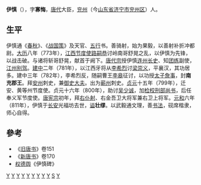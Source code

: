 '''伊慎'''（{{bd|751年||811年||catIdx=H}}），字'''寡悔'''，[[唐代|唐代]]大臣，[[兖州|兖州]]（今[[山东省|山东省]][[济宁市|济宁市]][[兖州区|兖州区]]）人。
==生平==       
伊慎通《[[春秋|春秋]]》、《[[战国策|战国策]]》及天官、[[五行|五行]]书。善骑射，始为果毅，以善射补折冲都尉。[[大历|大历]]八年（773年），[[江西节度使|江西节度使]][[路嗣恭|路嗣恭]]讨岭南哥舒晃之乱，以伊慎为先锋，以战击破。与诸将斩哥舒晃，献首于阙下。[[唐代宗|唐代宗]]授伊慎[[连州|连州]][[长史|长史]]、知[[团练|团练]]副使，[[江州|江州]][[别驾|别驾]]。[[建中|建中]]二年（781年），以江西牙将从[[李希烈|李希烈]]讨[[梁崇义|梁崇义]]，平襄汉，其功居多。建中三年（782年），李希烈反，随嗣曹王[[李皋|李皋]]征讨，以功授[[太子詹事|太子詹事]]，封'''南充郡王'''。拜[[安州|安州]]刺史，兼[[御史大夫|御史大夫]]。出为[[蕲州|蕲州]]刺史。[[貞元_(唐朝)|贞元]]十五年（799年），迁安、黄等州节度使。贞元十六年（800年），助讨[[吴少诚|吴少诚]]，加[[检校|检校]][[刑部尚书|刑部尚书]]，后任奉义军节度使。[[唐宪宗|唐宪宗]]初年，拜[[右仆射|右仆射]]、右金吾卫大将军兼右卫上将军。[[元和_(唐朝)|元和]]六年（811年），伊慎于[[长安|长安]]光福坊去世，[[谥|谥]]'''壮缪'''。以武毅通文理，善[[书法|书法]]，砚席楷隶，师心自得。
{{start box}}
{{s-before|[[姚南仲|姚南仲]]}}
{{s-title|[[唐朝|唐朝]][[尚书右仆射|尚书右仆射]]|（非宰相）<br>805年—807年}}
{{s-after|[[裴均|裴均]]}}
{{end box}}
==參考==
* 《[[旧唐书|旧唐书]]》卷151
* 《[[新唐书|新唐书]]》卷170
* [[权德舆|权德舆]]《伊慎碑》
[[Category:唐朝尚书右仆射|Y]]
[[Category:唐朝太子詹事|Y]]
[[Category:唐朝异姓郡王|Y]]
[[Category:唐朝安州刺史|Y]]
[[Category:唐朝御史大夫|Y]]
[[Category:唐朝刑部尚书|Y]]
[[Category:唐朝右金吾卫大将军|Y]]
[[Category:谥壮缪|Y]]
[[Category:唐朝书法家|Y]]
[[Category:伊姓|S]]
[[Category:兖州人|Y]]